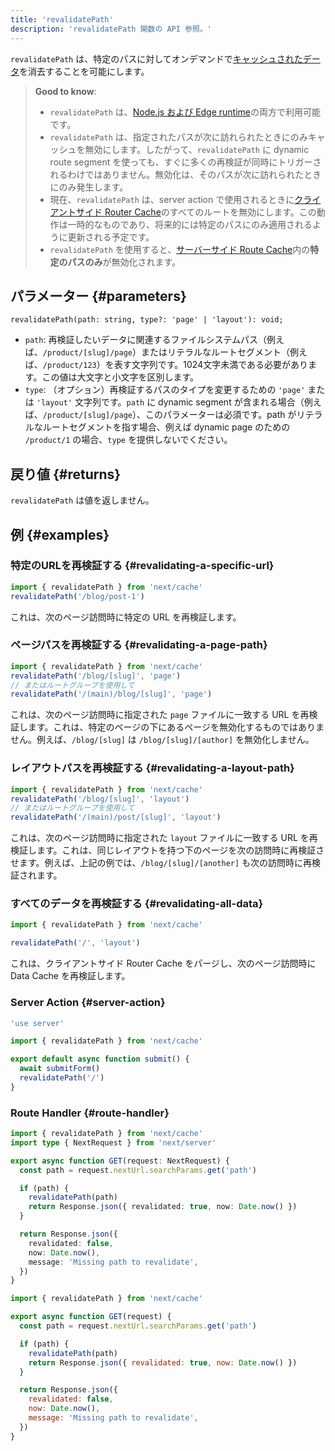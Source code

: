 ```yaml
---
title: 'revalidatePath'
description: 'revalidatePath 関数の API 参照。'
---
```


`revalidatePath` は、特定のパスに対してオンデマンドで[キャッシュされたデータ](/docs/app/building-your-application/caching)を消去することを可能にします。

> **Good to know**:
>
> - `revalidatePath` は、[Node.js および Edge runtime](/docs/app/building-your-application/rendering/edge-and-nodejs-runtimes)の両方で利用可能です。
> - `revalidatePath` は、指定されたパスが次に訪れられたときにのみキャッシュを無効にします。したがって、`revalidatePath` に dynamic route segment を使っても、すぐに多くの再検証が同時にトリガーされるわけではありません。無効化は、そのパスが次に訪れられたときにのみ発生します。
> - 現在、`revalidatePath` は、server action で使用されるときに[クライアントサイド Router Cache](/docs/app/building-your-application/caching#client-side-router-cache)のすべてのルートを無効にします。この動作は一時的なものであり、将来的には特定のパスにのみ適用されるように更新される予定です。
> - `revalidatePath` を使用すると、[サーバーサイド Route Cache](/docs/app/building-your-application/caching#full-route-cache)内の**特定のパスのみ**が無効化されます。

## パラメーター {#parameters}

```tsx
revalidatePath(path: string, type?: 'page' | 'layout'): void;
```

- `path`: 再検証したいデータに関連するファイルシステムパス（例えば、`/product/[slug]/page`）またはリテラルなルートセグメント（例えば、`/product/123`）を表す文字列です。1024文字未満である必要があります。この値は大文字と小文字を区別します。
- `type`: （オプション）再検証するパスのタイプを変更するための `'page'` または `'layout'` 文字列です。`path` に dynamic segment が含まれる場合（例えば、`/product/[slug]/page`）、このパラメーターは必須です。path がリテラルなルートセグメントを指す場合、例えば dynamic page のための `/product/1` の場合、`type` を提供しないでください。

## 戻り値 {#returns}

`revalidatePath` は値を返しません。

## 例 {#examples}

### 特定のURLを再検証する {#revalidating-a-specific-url}

```ts
import { revalidatePath } from 'next/cache'
revalidatePath('/blog/post-1')
```

これは、次のページ訪問時に特定の URL を再検証します。

### ページパスを再検証する {#revalidating-a-page-path}

```ts
import { revalidatePath } from 'next/cache'
revalidatePath('/blog/[slug]', 'page')
// またはルートグループを使用して
revalidatePath('/(main)/blog/[slug]', 'page')
```

これは、次のページ訪問時に指定された `page` ファイルに一致する URL を再検証します。これは、特定のページの下にあるページを無効化するものではありません。例えば、`/blog/[slug]` は `/blog/[slug]/[author]` を無効化しません。

### レイアウトパスを再検証する {#revalidating-a-layout-path}

```ts
import { revalidatePath } from 'next/cache'
revalidatePath('/blog/[slug]', 'layout')
// またはルートグループを使用して
revalidatePath('/(main)/post/[slug]', 'layout')
```

これは、次のページ訪問時に指定された `layout` ファイルに一致する URL を再検証します。これは、同じレイアウトを持つ下のページを次の訪問時に再検証させます。例えば、上記の例では、`/blog/[slug]/[another]` も次の訪問時に再検証されます。

### すべてのデータを再検証する {#revalidating-all-data}

```ts
import { revalidatePath } from 'next/cache'

revalidatePath('/', 'layout')
```

これは、クライアントサイド Router Cache をパージし、次のページ訪問時に Data Cache を再検証します。

### Server Action {#server-action}

<Tabs>
<TabItem value="ts" label="TypeScript">

```ts title="app/actions.ts" switcher
'use server'

import { revalidatePath } from 'next/cache'

export default async function submit() {
  await submitForm()
  revalidatePath('/')
}
```

</TabItem>
</Tabs>

### Route Handler {#route-handler}

<Tabs>
<TabItem value="ts" label="TypeScript">

```ts title="app/api/revalidate/route.ts" switcher
import { revalidatePath } from 'next/cache'
import type { NextRequest } from 'next/server'

export async function GET(request: NextRequest) {
  const path = request.nextUrl.searchParams.get('path')

  if (path) {
    revalidatePath(path)
    return Response.json({ revalidated: true, now: Date.now() })
  }

  return Response.json({
    revalidated: false,
    now: Date.now(),
    message: 'Missing path to revalidate',
  })
}
```

</TabItem>
<TabItem value="js" label="JavaScript">

```js title="app/api/revalidate/route.js" switcher
import { revalidatePath } from 'next/cache'

export async function GET(request) {
  const path = request.nextUrl.searchParams.get('path')

  if (path) {
    revalidatePath(path)
    return Response.json({ revalidated: true, now: Date.now() })
  }

  return Response.json({
    revalidated: false,
    now: Date.now(),
    message: 'Missing path to revalidate',
  })
}
```

</TabItem>
</Tabs>
